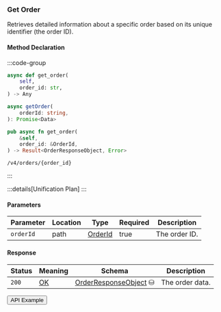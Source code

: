
### Get Order

Retrieves detailed information about a specific order based on its unique identifier (the order ID).

#### Method Declaration

:::code-group

```python [Python]
async def get_order(
    self,
    order_id: str,
) -> Any
```

```typescript [TypeScript]
async getOrder(
    orderId: string,
): Promise<Data>
```

```rust [Rust]
pub async fn get_order(
    &self,
    order_id: &OrderId,
) -> Result<OrderResponseObject, Error>
```

```url [API]
/v4/orders/{order_id}
```

:::

:::details[Unification Plan]
:::

#### Parameters

| Parameter     | Location | Type                      | Required   | Description   |
| ------------- | -------- | ------------------------- | ---------- | ------------- |
| `orderId`     | path     | [OrderId]                 | true       | The order ID. |

#### Response

| Status | Meaning     | Schema                  | Description     |
| ------ | ----------- | ----------------------- | --------------- |
| `200`  | [OK]        | [OrderResponseObject] ⛁ | The order data. |

<Button href="https://indexer.v4testnet.dydx.exchange/v4/orders/66390c15-ebad-53f8-86ad-99b3dfedbc85">API Example</Button>

[OK]: /types/ok
[OrderId]: /types/order_id
[OrderResponseObject]: /types/order_response_object
